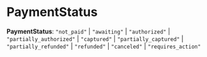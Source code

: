 
# PaymentStatus

 **PaymentStatus**: `"not_paid"` \| `"awaiting"` \| `"authorized"` \| `"partially_authorized"` \| `"captured"` \| `"partially_captured"` \| `"partially_refunded"` \| `"refunded"` \| `"canceled"` \| `"requires_action"`
